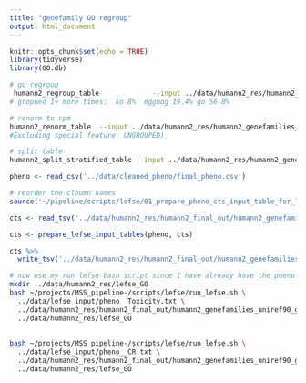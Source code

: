 ```yaml
---
title: "genefamily GO regroup"
output: html_document
---
```


```r
knitr::opts_chunk$set(echo = TRUE)
library(tidyverse)
library(GO.db)
```

```bash
# go regroup
 humann2_regroup_table             --input ../data/humann2_res/humann2_genefamilies.tsv              --groups uniref90_go             --output ../data/humann2_res/humann2_genefamilies_uniref90_go.tsv
# gropued 1+ more times:  ko 8%  eggnog 19.4% go 56.8%

# renorm to cpm
humann2_renorm_table  --input ../data/humann2_res/humann2_genefamilies_uniref90_go.tsv -u cpm -s n --output ../data/humann2_res/humann2_genefamilies_uniref90_go_cpm.tsv
#Excluding special feature: UNGROUPED)

# split table
humann2_split_stratified_table --input ../data/humann2_res/humann2_genefamilies_uniref90_go_cpm.tsv --output ../data/humann2_res/humann2_final_out
```


```r
pheno <- read_csv('../data/cleaned_pheno/final_pheno.csv')

# reorder the cloumn names 
source('~/pipeline/scripts/lefse/01_prepare_pheno_cts_input_table_for_lefse_run.R')

cts <- read_tsv('../data/humann2_res/humann2_final_out/humann2_genefamilies_uniref90_go_cpm_unstratified.tsv')

cts <- prepare_lefse_input_tables(pheno, cts)

cts %>% 
  write_tsv('../data/humann2_res/humann2_final_out/humann2_genefamilies_uniref90_go_cpm_unstratified_reordered.tsv')
```

```bash
# now use my run lefse bash script since I have already have the pheno table out 
mkdir ../data/humann2_res/lefse_GO
bash ~/projects/MSS_pipeline-/scripts/lefse/run_lefse.sh \
  ../data/lefse_input/pheno__Toxicity.txt \
  ../data/humann2_res/humann2_final_out/humann2_genefamilies_uniref90_go_cpm_unstratified_reordered.tsv \
  ../data/humann2_res/lefse_GO
  
  
bash ~/projects/MSS_pipeline-/scripts/lefse/run_lefse.sh \
  ../data/lefse_input/pheno__CR.txt \
  ../data/humann2_res/humann2_final_out/humann2_genefamilies_uniref90_go_cpm_unstratified_reordered.tsv \
  ../data/humann2_res/lefse_GO 
```


